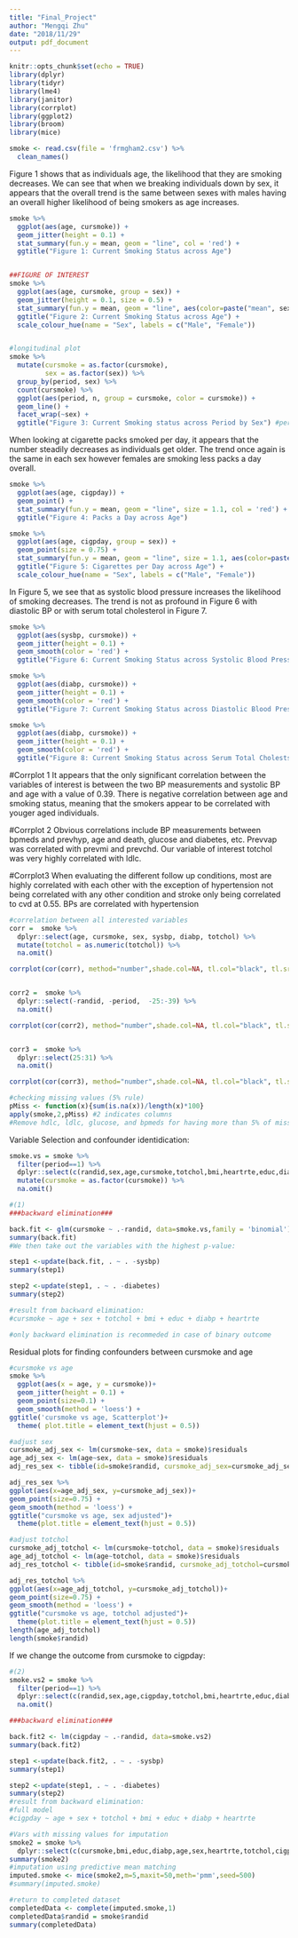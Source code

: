 ```yaml
---
title: "Final_Project"
author: "Mengqi Zhu"
date: "2018/11/29"
output: pdf_document
---
```


```r
knitr::opts_chunk$set(echo = TRUE)
library(dplyr)
library(tidyr) 
library(lme4)
library(janitor)
library(corrplot)
library(ggplot2)
library(broom)
library(mice)
```

```r
smoke <- read.csv(file = 'frmgham2.csv') %>% 
  clean_names()
```


Figure 1 shows that as individuals age, the likelihood that they are smoking decreases. We can see that when we breaking individuals down by sex, it appears that the overall trend is the same between sexes with males having an overall higher likelihood of being smokers as age increases. 

```r

smoke %>%
  ggplot(aes(age, cursmoke)) +
  geom_jitter(height = 0.1) +
  stat_summary(fun.y = mean, geom = "line", col = 'red') +
  ggtitle("Figure 1: Current Smoking Status across Age")


##FIGURE OF INTEREST
smoke %>%
  ggplot(aes(age, cursmoke, group = sex)) +
  geom_jitter(height = 0.1, size = 0.5) +
  stat_summary(fun.y = mean, geom = "line", aes(color=paste("mean", sex))) +
  ggtitle("Figure 2: Current Smoking Status across Age") +
  scale_colour_hue(name = "Sex", labels = c("Male", "Female"))


#longitudinal plot
smoke %>%
  mutate(cursmoke = as.factor(cursmoke),
         sex = as.factor(sex)) %>%
  group_by(period, sex) %>%
  count(cursmoke) %>%
  ggplot(aes(period, n, group = cursmoke, color = cursmoke)) +
  geom_line() +
  facet_wrap(~sex) +
  ggtitle("Figure 3: Current Smoking status across Period by Sex") #period = visit

```

When looking at cigarette packs smoked per day, it appears that the number steadily decreases as individuals get older. The trend once again is the same in each sex however females are smoking less packs a day overall.

```r

smoke %>%
  ggplot(aes(age, cigpday)) +
  geom_point() +
  stat_summary(fun.y = mean, geom = "line", size = 1.1, col = 'red') +
  ggtitle("Figure 4: Packs a Day across Age")

smoke %>%
  ggplot(aes(age, cigpday, group = sex)) +
  geom_point(size = 0.75) +
  stat_summary(fun.y = mean, geom = "line", size = 1.1, aes(color=paste("mean", sex))) +
  ggtitle("Figure 5: Cigarettes per Day across Age") +
  scale_colour_hue(name = "Sex", labels = c("Male", "Female")) 
```


In Figure 5, we see that as systolic blood pressure increases the likelihood of smoking decreases. The trend is not as profound in Figure 6 with diastolic BP or with serum total cholesterol in Figure 7. 

```r

smoke %>%
  ggplot(aes(sysbp, cursmoke)) +
  geom_jitter(height = 0.1) +
  geom_smooth(color = 'red') +
  ggtitle("Figure 6: Current Smoking Status across Systolic Blood Pressure")

smoke %>%
  ggplot(aes(diabp, cursmoke)) +
  geom_jitter(height = 0.1) +
  geom_smooth(color = 'red') +
  ggtitle("Figure 7: Current Smoking Status across Diastolic Blood Pressure")

smoke %>%
  ggplot(aes(diabp, cursmoke)) +
  geom_jitter(height = 0.1) +
  geom_smooth(color = 'red') +
  ggtitle("Figure 8: Current Smoking Status across Serum Total Cholestserol")
```

#Corrplot 1
It appears that the only significant correlation between the variables of interest is between the two BP measurements and systolic BP and age with a value of 0.39. There is negative correlation between age and smoking status, meaning that the smokers appear to be correlated with youger aged individuals.  

#Corrplot 2
Obvious correlations include BP measurements between bpmeds and prevhyp, age and death, glucose and diabetes, etc. Prevvap was correlated with prevmi and prevchd. Our variable of interest totchol was very highly correlated with ldlc. 

#Corrplot3 
When evaluating the different follow up conditions, most are highly correlated with each other with the exception of hypertension not being correlated with any other condition and stroke only being correlated to cvd at 0.55. BPs are correlated with hypertension

```r

#correlation between all interested variables
corr =  smoke %>% 
  dplyr::select(age, cursmoke, sex, sysbp, diabp, totchol) %>%  
  mutate(totchol = as.numeric(totchol)) %>%
  na.omit()

corrplot(cor(corr), method="number",shade.col=NA, tl.col="black", tl.srt=65)


corr2 =  smoke %>% 
  dplyr::select(-randid, -period,  -25:-39) %>%  
  na.omit()

corrplot(cor(corr2), method="number",shade.col=NA, tl.col="black", tl.srt=65)


corr3 =  smoke %>% 
  dplyr::select(25:31) %>%  
  na.omit()

corrplot(cor(corr3), method="number",shade.col=NA, tl.col="black", tl.srt=65)
```



```r
#checking missing values (5% rule)
pMiss <- function(x){sum(is.na(x))/length(x)*100}
apply(smoke,2,pMiss) #2 indicates columns
#Remove hdlc, ldlc, glucose, and bpmeds for having more than 5% of missing values.
```


Variable Selection and confounder identidication:



```r
smoke.vs = smoke %>% 
  filter(period==1) %>% 
  dplyr::select(c(randid,sex,age,cursmoke,totchol,bmi,heartrte,educ,diabp,sysbp,diabetes,heartrte)) %>% 
  mutate(cursmoke = as.factor(cursmoke)) %>% 
  na.omit()

#(1)
###backward elimination###

back.fit <- glm(cursmoke ~ .-randid, data=smoke.vs,family = 'binomial')
summary(back.fit)
#We then take out the variables with the highest p-value:

step1 <-update(back.fit, . ~ . -sysbp)
summary(step1)

step2 <-update(step1, . ~ . -diabetes)
summary(step2)

#result from backward elimination:
#cursmoke ~ age + sex + totchol + bmi + educ + diabp + heartrte

#only backward elimination is recommeded in case of binary outcome

```
Residual plots for finding confounders between cursmoke and age
```r
#cursmoke vs age
smoke %>%
  ggplot(aes(x = age, y = cursmoke))+
  geom_jitter(height = 0.1) +
  geom_point(size=0.1) +
  geom_smooth(method = 'loess') +
ggtitle('cursmoke vs age, Scatterplot')+ 
  theme( plot.title = element_text(hjust = 0.5))
```

```r
#adjust sex
cursmoke_adj_sex <- lm(cursmoke~sex, data = smoke)$residuals
age_adj_sex <- lm(age~sex, data = smoke)$residuals
adj_res_sex <- tibble(id=smoke$randid, cursmoke_adj_sex=cursmoke_adj_sex, age_adj_sex=age_adj_sex)

adj_res_sex %>%
ggplot(aes(x=age_adj_sex, y=cursmoke_adj_sex))+
geom_point(size=0.75) +
geom_smooth(method = 'loess') +
ggtitle("cursmoke vs age, sex adjusted")+ 
  theme(plot.title = element_text(hjust = 0.5))

```
```r
#adjust totchol
cursmoke_adj_totchol <- lm(cursmoke~totchol, data = smoke)$residuals
age_adj_totchol <- lm(age~totchol, data = smoke)$residuals
adj_res_totchol <- tibble(id=smoke$randid, cursmoke_adj_totchol=cursmoke_adj_totchol, age_adj_totchol=age_adj_totchol)

adj_res_totchol %>%
ggplot(aes(x=age_adj_totchol, y=cursmoke_adj_totchol))+
geom_point(size=0.75) +
geom_smooth(method = 'loess') +
ggtitle("cursmoke vs age, totchol adjusted")+ 
  theme(plot.title = element_text(hjust = 0.5))
length(age_adj_totchol)
length(smoke$randid)
```

If we change the outcome from cursmoke to cigpday:
```r
#(2)
smoke.vs2 = smoke %>% 
  filter(period==1) %>%
  dplyr::select(c(randid,sex,age,cigpday,totchol,bmi,heartrte,educ,diabp,sysbp,diabetes,heartrte)) %>% 
  na.omit()

###backward elimination###

back.fit2 <- lm(cigpday ~ .-randid, data=smoke.vs2)
summary(back.fit2)

step1 <-update(back.fit2, . ~ . -sysbp)
summary(step1)

step2 <-update(step1, . ~ . -diabetes)
summary(step2)
#result from backward elimination:
#full model
#cigpday ~ age + sex + totchol + bmi + educ + diabp + heartrte
```





```r
#Vars with missing values for imputation
smoke2 = smoke %>% 
  dplyr::select(c(cursmoke,bmi,educ,diabp,age,sex,heartrte,totchol,cigpday))
summary(smoke2)
#imputation using predictive mean matching
imputed.smoke <- mice(smoke2,m=5,maxit=50,meth='pmm',seed=500)
#summary(imputed.smoke)

#return to completed dataset
completedData <- complete(imputed.smoke,1)
completedData$randid = smoke$randid
summary(completedData)
```


